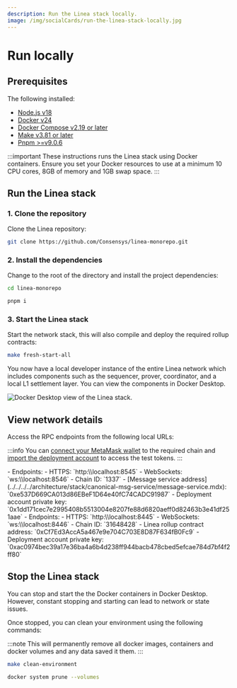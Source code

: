 ```yaml
---
description: Run the Linea stack locally.
image: /img/socialCards/run-the-linea-stack-locally.jpg
---
```



# Run locally

## Prerequisites

The following installed:

- [Node.js v18](https://nodejs.org/en/download/package-manager)
- [Docker v24](https://docs.docker.com/get-docker/)
- [Docker Compose v2.19 or later](https://docs.docker.com/compose/install/)
- [Make v3.81 or later](https://www.npmjs.com/package/make)
- [Pnpm >=v9.0.6](https://pnpm.io/installation)

:::important
These instructions runs the Linea stack using Docker containers. Ensure you set your Docker resources to
use at a minimum 10 CPU cores, 8GB of memory and 1GB swap space.
:::

## Run the Linea stack

### 1. Clone the repository

Clone the Linea repository:

```bash
git clone https://github.com/Consensys/linea-monorepo.git
```

### 2. Install the dependencies

Change to the root of the directory and install the project dependencies:

```bash
cd linea-monorepo
```

```bash
pnpm i
```

### 3. Start the Linea stack

Start the network stack, this will also compile and deploy the required rollup contracts:

```bash
make fresh-start-all
```

You now have a local developer instance of the entire Linea network which includes components such as
the sequencer, prover, coordinator, and a local L1 settlement layer. You can view the components in
Docker Desktop.

<div class="center-container">
  <div class="img-large">
    <img
      src="/img/docs/build-on-linea/linea-stack.png"
      alt="Docker Desktop view of the Linea stack."
    />
  </div>
</div>

## View network details

Access the RPC endpoints from the following local URLs:

:::info
You can [connect your MetaMask wallet](https://support.metamask.io/networks-and-sidechains/managing-networks/how-to-add-a-custom-network-rpc/#adding-a-network-manually)
to the required chain and [import the deployment account](https://support.metamask.io/managing-my-wallet/accounts-and-addresses/how-to-import-an-account/#importing-using-a-private-key)
to access the test tokens.
:::

<Tabs className="my-tabs">
  <TabItem value="Linea" label="Linea (L2)" default>
  - Endpoints:
      - HTTPS: `http:\\localhost:8545`
      - WebSockets: `ws:\\localhost:8546`
  - Chain ID: `1337`
  - [Message service address](../../../../architecture/stack/canonical-msg-service/message-service.mdx): `0xe537D669CA013d86EBeF1D64e40fC74CADC91987`
  - Deployment account private key: `0x1dd171cec7e2995408b5513004e8207fe88d6820aeff0d82463b3e41df251aae`
  </TabItem>
    <TabItem value="Base layer" label="Base layer (L1)">
    - Endpoints:
        - HTTPS: `http:\\localhost:8445`
        - WebSockets: `ws:\\localhost:8446`
    - Chain ID: `31648428`
    - Linea rollup contract address: `0xCf7Ed3AccA5a467e9e704C703E8D87F634fB0Fc9`
    - Deployment account private key: `0xac0974bec39a17e36ba4a6b4d238ff944bacb478cbed5efcae784d7bf4f2ff80`
    </TabItem>
</Tabs>

## Stop the Linea stack

You can stop and start the the Docker containers in Docker Desktop. However, constant stopping and
starting can lead to network or state issues.

Once stopped, you can clean your environment using the following commands:

:::note
This will permanently remove all docker images, containers and docker volumes and any data saved it them.
:::

```bash
make clean-environment
```
```bash
docker system prune --volumes
```

